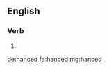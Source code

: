 ==English==

===Verb===
{{head|en|verb form}}

# {{en-past of|hance}}

[[de:hanced]]
[[fa:hanced]]
[[mg:hanced]]